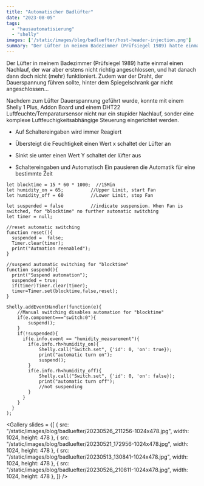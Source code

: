 ```yaml
---
title: "Automatischer Badlüfter"
date: "2023-08-05"
tags: 
  - "hausautomatisierung"
  - "shelly"
images: ['/static/images/blog/badluefter/host-header-injection.png']
summary: "Der Lüfter in meinem Badezimmer (Prüfsiegel 1989) hatte einmal einen Nachlauf, der war aber erstens nicht richtig angeschlossen, und hat danach dann doch nicht (mehr) funktioniert. Zudem war der Draht, der Dauerspannung führen sollte, hinter dem Spiegelschrank gar nicht angeschlossen..."
---
```


Der Lüfter in meinem Badezimmer (Prüfsiegel 1989) hatte einmal einen Nachlauf, der war aber erstens nicht richtig angeschlossen, und hat danach dann doch nicht (mehr) funktioniert. Zudem war der Draht, der Dauerspannung führen sollte, hinter dem Spiegelschrank gar nicht angeschlossen...

Nachdem zum Lüfter Dauerspannung geführt wurde, konnte mit einem Shelly 1 Plus, Addon Board und einem DHT22 Luftfeuchte/Temparatursensor nicht nur ein stupider Nachlauf, sonder eine komplexe Luftfeuchigkeitsabhängige Steuerung eingerichtet werden.

- Auf Schaltereingaben wird immer Reagiert

- Übersteigt die Feuchtigkeit einen Wert x schaltet der Lüfter an

- Sinkt sie unter einen Wert Y schaltet der lüfter aus

- Schaltereingaben und Automatisch Ein pausieren die Automatik für eine bestimmte Zeit

```
let blocktime = 15 * 60 * 1000;  //15Min
let humidity_on = 65;          //Upper Limit, start Fan
let humidity_off = 60          //Lower Limit, stop Fan

let suspended = false          //indicate suspension. When Fan is switched, for "blocktime" no further automatic switching
let timer = null;              

//reset automatic switching
function reset(){
  suspended =  false;
  Timer.clear(timer);
  print("Autmation reenabled");
}

//suspend automatic switching for "blocktime"
function suspend(){
  print("Suspend automation");
  suspended = true;
  if(timer)Timer.clear(timer);
  timer=Timer.set(blocktime,false,reset);
}

Shelly.addEventHandler(function(e){
    //Manual switching disables automation for "blocktime"
    if(e.component==="switch:0"){
        suspend();
    }
    if(!suspended){
      if(e.info.event == "humidity_measurement"){
        if(e.info.rh>humidity_on){
            Shelly.call("Switch.set", {'id': 0, 'on': true});
            print("automatic turn on");
            suspend();
        }
        if(e.info.rh<humidity_off){
            Shelly.call("Switch.set", {'id': 0, 'on': false});
            print("automatic turn off");
            //not suspending
        }
      }
    }
  }
);
```
<Gallery slides = {[
  { src: "/static/images/blog/badluefter/20230526_211256-1024x478.jpg", width: 1024, height: 478 },
  { src: "/static/images/blog/badluefter/20230521_172956-1024x478.jpg", width: 1024, height: 478 },
  { src: "/static/images/blog/badluefter/20230513_130841-1024x478.jpg", width: 1024, height: 478 },
  { src: "/static/images/blog/badluefter/20230526_210811-1024x478.jpg", width: 1024, height: 478 },
]} />